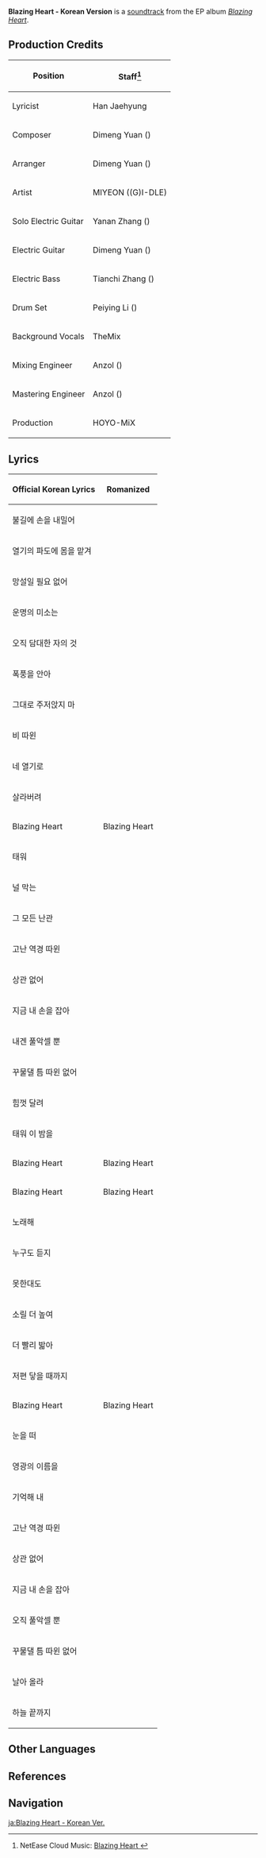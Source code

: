 {{Stub}}
{{Soundtrack Infobox
|image          = Blazing Heart.png
|album          = Blazing Heart (Album)
|number         = 04
|featured       = 
|featured2      = 
|featured3      = 
|featured_disc  = 
|featured_disc2 = 
|featured_disc3 = 
|youtube_id     = UsA2_bt-dSc
|spotify_id     = 19vhgGD3ctIZ1JoehEsgqi
|previous       = Blazing Heart - Japanese Version
|next           = Blazing Heart - Instrumental
}}
'''Blazing Heart - Korean Version''' is a [[soundtrack]] from the EP album ''[[Blazing Heart (Album)|Blazing Heart]]''.

==Production Credits==
{| class="wikitable"
! Position
! Staff<ref>NetEase Cloud Music: [https://music.163.com/#/song?id=2662251971 Blazing Heart {{zh|韩文版}}]</ref>
|-
! Lyricist
| Han Jaehyung
|-
! Composer
| Dimeng Yuan ({{zh|苑迪萌}})
|-
! Arranger
| Dimeng Yuan ({{zh|苑迪萌}})
|-
! Artist
| MIYEON ((G)I-DLE)
|-
! Solo Electric Guitar
| Yanan Zhang ({{zh|张亚楠}})
|-
! Electric Guitar
| Dimeng Yuan ({{zh|苑迪萌}})
|-
! Electric Bass
| Tianchi Zhang ({{zh|张天驰}})
|-
! Drum Set
| Peiying Li ({{zh|李佩莹}})
|-
! Background Vocals
| TheMix{{zh|多语种乐团}}
|-
! Mixing Engineer
| Anzol ({{zh|鸦雀有声}})
|-
! Mastering Engineer
| Anzol ({{zh|鸦雀有声}})
|-
! Production
| HOYO-MiX
|}
<!--
==Gallery==
<gallery>
</gallery>
-->
==Lyrics==
{| Class="wikitable"
! Official Korean Lyrics !! Romanized
|-
|불길에 손을 내밀어 || {{ko-rm|불길에 손을 내밀어|sent=1}}
|-
|열기의 파도에 몸을 맡겨 || {{ko-rm|열기의 파도에 몸을 맡겨|sent=1}}
|-
|망설일 필요 없어 || {{ko-rm|망설일 필요 없어|sent=1}} 
|-
|운명의 미소는 || {{ko-rm|운명의 미소는|sent=1}}
|-
|오직 담대한 자의 것 || {{ko-rm|오직 담대한 자의 것 |sent=1}}
|-
|폭풍을 안아 || {{ko-rm|폭풍을 안아|sent=1}}
|-
|그대로 주저앉지 마 || {{ko-rm|그대로 주저앉지 마|sent=1}}
|-
|비 따윈 || {{ko-rm|비 따윈|sent=1}}
|-
|네 열기로 || {{ko-rm|네 열기로|sent=1}}
|-
|살라버려 || {{ko-rm|살라버려|sent=1}}
|-
|Blazing Heart || Blazing Heart
|-
|태워 || {{ko-rm|태워|sent=1}}
|-
|널 막는 || {{ko-rm|널 막는|sent=1}}
|-
|그 모든 난관 || {{ko-rm|그 모든 난관 |sent=1}}
|-
|고난 역경 따윈 || {{ko-rm|고난 역경 따윈|sent=1}}
|-
|상관 없어 || {{ko-rm|상관 없어|sent=1}}
|-
|지금 내 손을 잡아 || {{ko-rm|지금 내 손을 잡아|sent=1}}
|-
|내겐 풀악셀 뿐 || {{ko-rm|내겐 풀악셀 뿐|sent=1}}
|-
|꾸물댈 틈 따윈 없어 || {{ko-rm|꾸물댈 틈 따윈 없어|sent=1}}
|-
|힘껏 달려 || {{ko-rm|힘껏 달려|sent=1}}
|-
|태워 이 밤을 || {{ko-rm|태워 이 밤을|sent=1}}
|-
|Blazing Heart || Blazing Heart
|-
|Blazing Heart || Blazing Heart
|-
|노래해 || {{ko-rm|노래해|sent=1}}
|-
|누구도 듣지 || {{ko-rm|누구도 듣지|sent=1}}
|-
|못한대도 || {{ko-rm|못한대도|sent=1}}
|-
|소릴 더 높여 || {{ko-rm|소릴 더 높여|sent=1}}
|-
|더 빨리 밟아 || {{ko-rm|더 빨리 밟아|sent=1}}
|-
|저편 닿을 때까지 || {{ko-rm|저편 닿을 때까지|sent=1}}
|-
|Blazing Heart || Blazing Heart
|-
|눈을 떠 || {{ko-rm|눈을 떠|sent=1}}
|-
|영광의 이름을 || {{ko-rm|영광의 이름을|sent=1}}
|-
|기억해 내 || {{ko-rm|기억해 내|sent=1}}
|-
|고난 역경 따윈 || {{ko-rm|고난 역경 따윈|sent=1}}
|-
|상관 없어 || {{ko-rm|상관 없어|sent=1}}
|-
|지금 내 손을 잡아 || {{ko-rm|지금 내 손을 잡아|sent=1}}
|-
|오직 풀악셀 뿐 || {{ko-rm|오직 풀악셀 뿐|sent=1}}
|-
|꾸물댈 틈 따윈 없어 || {{ko-rm|꾸물댈 틈 따윈 없어|sent=1}}
|-
|날아 올라 || {{ko-rm|날아 올라|sent=1}}
|-
|하늘 끝까지 || {{ko-rm|하늘 끝까지|sent=1}}
|}

==Other Languages==
{{Other Languages
|en       = Blazing Heart - Korean Version
}}

==References==
{{Reflist}}

==Navigation==
{{Soundtrack Navbox|Blazing Heart (Album)}}

[[ja:Blazing Heart - Korean Ver.]]